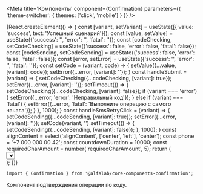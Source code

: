 


<Meta
    title='Компоненты'
    component={Confirmation}
    parameters={{ 'theme-switcher': { themes: ['click', 'mobile'] } }}
/>


<!-- Canvas -->

<Story name='Confirmation'>
    {React.createElement(() => {
        const [variant, setVariant] = useState([{ value: 'success', text: 'Успешный сценарий'}]);
        const [value, setValue] = useState({'success': '', 'error': '', 'fatal': ''});
        const [codeChecking, setCodeChecking] = useState({'success': false, 'error': false, 'fatal': false});
        const [codeSending, setCodeSending] = useState({'success': false, 'error': false, 'fatal': false});
        const [error, setError] = useState({'success': '', 'error': '', 'fatal': ''});
        const setCode = (variant, code) => {
            setValue({...value, [variant]: code});
            setError({...error, [variant]: ''});
        }
        const handleSubmit = (variant) => {
            setCodeChecking({...codeChecking, [variant]: true});
            setError({...error, [variant]: ''});
            setTimeout(() => {
                setCodeChecking({...codeChecking, [variant]: false});
                if (variant === 'error') {
                    setError({...error, 'error': 'Неправильный код'});
                } else if (variant === 'fatal') {
                    setError({...error, 'fatal': 'Выполните операцию с самого начала'});
                }
            }, 1000);
        }
        const handleSmsRetryClick = (variant) => {
            setCodeSending({...codeSending, [variant]: true});
            setError({...error, [variant]: ''});
            setCode(variant, '')
            setTimeout(() => {
                setCodeSending({...codeSending, [variant]: false});
            }, 1000);
        }
        const alignContent = select('alignContent', ['center', 'left'], 'center');
        const phone = '+7 000 000 00 42';
        const countdownDuration = 10000;
        const requiredCharAmount = number('requiredCharAmount', 5);
        return (
            <div>
                <Select
                    options={[
                        { value: 'success', text: 'Успешный сценарий'},
                        { value: 'error', text: 'Сценарий с ошибкой'},
                        { value: 'fatal', text: 'Сценарий с критичной ошибкой'}
                    ]}
                    onChange={({ selectedOptions }) => {
                        setVariant(selectedOptions)
                    }}
                    selected={[variant[0].value]}
                />
                <div style={{display: 'flex'}}>
                    {variant[0].value === 'success' &&
                        <div
                            style={{
                                display: 'flex',
                                width: '100%',
                                maxWidth: '375px',
                                margin: '16px 0 0',
                                padding: '16px',
                                border: '1px solid #eeeff1',
                                boxSizing: 'border-box'
                            }}
                        >
                            <Confirmation
                                phone={phone}
                                onInputFinished={() => handleSubmit('success')}
                                onSmsRetryClick={() => handleSmsRetryClick('success')}
                                codeSending={codeSending['success']}
                                codeChecking={codeChecking['success']}
                                countdownDuration={countdownDuration}
                                code={value['success']}
                                onInputChange={({ code }) => setCode('success', code)}
                                alignContent={alignContent}
                                requiredCharAmount={requiredCharAmount}
                            />
                        </div>
                    }
                    {variant[0].value === 'error' &&
                        <div style={{display: 'flex', width: '100%', maxWidth: '375px', padding: '15px', boxSizing: 'border-box'}}>
                            <Confirmation
                                phone={phone}
                                onInputFinished={( ) => handleSubmit('error')}
                                onSmsRetryClick={() => handleSmsRetryClick('error')}
                                codeSending={codeSending['error']}
                                codeChecking={codeChecking['error']}
                                error={!!error['error']}
                                errorText={error['error']}
                                countdownDuration={countdownDuration}
                                code={value['error']}
                                onInputChange={({ code }) => setCode('error', code)}
                                alignContent={alignContent}
                                requiredCharAmount={requiredCharAmount}
                            />
                        </div>
                    }
                    {variant[0].value === 'fatal' &&
                        <div style={{display: 'flex', width: '100%', maxWidth: '375px', padding: '15px', boxSizing: 'border-box'}}>
                            <Confirmation
                                phone={phone}
                                onInputFinished={() => handleSubmit('fatal')}
                                onSmsRetryClick={() => handleSmsRetryClick('fatal')}
                                codeSending={codeSending['fatal']}
                                codeChecking={codeChecking['fatal']}
                                error={!!error['fatal']}
                                errorText={error['fatal']}
                                errorIsFatal={true}
                                countdownDuration={countdownDuration}
                                code={value['fatal']}
                                onInputChange={({ code }) => setCode('fatal', code)}
                                alignContent={alignContent}
                                requiredCharAmount={requiredCharAmount}
                            />
                        </div>
                    }
                </div>
            </div>
        );
    })}
</Story>


<!-- Docs -->

<ComponentHeader
    name='Confirmation'
    version={version}
    package='@alfalab/core-components-confirmation'
    stage={2}
    design='https://www.figma.com/file/hqSP3L6qu8UcL3sf18Su1M/Web-Components?node-id=8558%3A22'
/>

```tsx
import { Confirmation } from '@alfalab/core-components-confirmation';
```

Компонент подтверждения операции по коду.


<Props of={Confirmation} />
